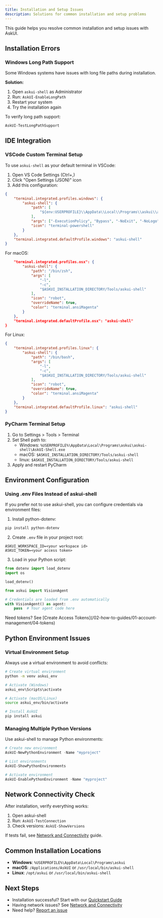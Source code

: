 ```yaml
---
title: Installation and Setup Issues
description: Solutions for common installation and setup problems
---
```


This guide helps you resolve common installation and setup issues with AskUI.

## Installation Errors

### Windows Long Path Support

Some Windows systems have issues with long file paths during installation.

**Solution:**
1. Open `askui-shell` as Administrator
2. Run: `AskUI-EnableLongPath`
3. Restart your system
4. Try the installation again

To verify long path support:
```powershell
AskUI-TestLongPathSupport
```

## IDE Integration

### VSCode Custom Terminal Setup

To use `askui-shell` as your default terminal in VSCode:

1. Open VS Code Settings (Ctrl+,)
2. Click "Open Settings (JSON)" icon
3. Add this configuration:

```json
{
    "terminal.integrated.profiles.windows": {
        "askui-shell": {
            "path": [
                "${env:USERPROFILE}\\AppData\\Local\\Programs\\askui\\askui-shell\\AskUI-Shell.exe"
            ],
            "args": ["-ExecutionPolicy", "Bypass", "-NoExit", "-NoLogo"],
            "icon": "terminal-powershell"
        }
    },
    "terminal.integrated.defaultProfile.windows": "askui-shell"
}
```

For macOS:
```json
    "terminal.integrated.profiles.osx": {
        "askui-shell": {
            "path": "/bin/zsh",
            "args": [
                "-l",
                "-c",
                "$ASKUI_INSTALLATION_DIRECTORY/Tools/askui-shell"
            ],
            "icon": "robot",
            "overrideName": true,
            "color": "terminal.ansiMagenta"
        }
    },
    "terminal.integrated.defaultProfile.osx": "askui-shell"
}
```

For Linux:
```json
{
    "terminal.integrated.profiles.linux": {
        "askui-shell": {
            "path": "/bin/bash",
            "args": [
                "-l",
                "-c",
                "$ASKUI_INSTALLATION_DIRECTORY/Tools/askui-shell"
            ],
            "icon": "robot",
            "overrideName": true,
            "color": "terminal.ansiMagenta"
        }
    },
    "terminal.integrated.defaultProfile.linux": "askui-shell"
}
```

### PyCharm Terminal Setup

1. Go to Settings > Tools > Terminal
2. Set Shell path to:
   - Windows: `%USERPROFILE%\AppData\Local\Programs\askui\askui-shell\AskUI-Shell.exe`
   - macOS: `$ASKUI_INSTALLATION_DIRECTORY/Tools/askui-shell`
   - linux: `$ASKUI_INSTALLATION_DIRECTORY/Tools/askui-shell`
3. Apply and restart PyCharm

## Environment Configuration

### Using .env Files Instead of askui-shell

If you prefer not to use askui-shell, you can configure credentials via environment files:

1. Install python-dotenv:
```bash
pip install python-dotenv
```

2. Create `.env` file in your project root:
```env
ASKUI_WORKSPACE_ID=<your workspace id>
ASKUI_TOKEN=<your access token>
```

3. Load in your Python script:
```python
from dotenv import load_dotenv
import os

load_dotenv()

from askui import VisionAgent

# Credentials are loaded from .env automatically
with VisionAgent() as agent:
    pass  # Your agent code here
```

<Note>
Need tokens? See [Create Access Tokens](/02-how-to-guides/01-account-management/04-tokens)
</Note>

## Python Environment Issues

### Virtual Environment Setup

Always use a virtual environment to avoid conflicts:

```bash
# Create virtual environment
python -m venv askui_env

# Activate (Windows)
askui_env\Scripts\activate

# Activate (macOS/Linux)
source askui_env/bin/activate

# Install AskUI
pip install askui
```

### Managing Multiple Python Versions

Use askui-shell to manage Python environments:

```powershell
# Create new environment
AskUI-NewPythonEnvironment -Name "myproject"

# List environments
AskUI-ShowPythonEnvironments

# Activate environment
AskUI-EnablePythonEnvironment -Name "myproject"
```

## Network Connectivity Check

After installation, verify everything works:

1. Open askui-shell
2. Run: `AskUI-TestConnection`
3. Check versions: `AskUI-ShowVersions`

If tests fail, see [Network and Connectivity](/02-how-to-guides/04-troubleshooting/02-network-and-connectivity) guide.

## Common Installation Locations

- **Windows**: `%USERPROFILE%\AppData\Local\Programs\askui`
- **macOS**: `/Applications/AskUI` or `/usr/local/bin/askui-shell`
- **Linux**: `/opt/askui` or `/usr/local/bin/askui-shell`

## Next Steps

- Installation successful? Start with our [Quickstart Guide](/01-tutorials/01-quickstart)
- Having network issues? See [Network and Connectivity](/02-how-to-guides/04-troubleshooting/02-network-and-connectivity)
- Need help? [Report an issue](/02-how-to-guides/04-troubleshooting/06-reporting-bugs-and-getting-help)
